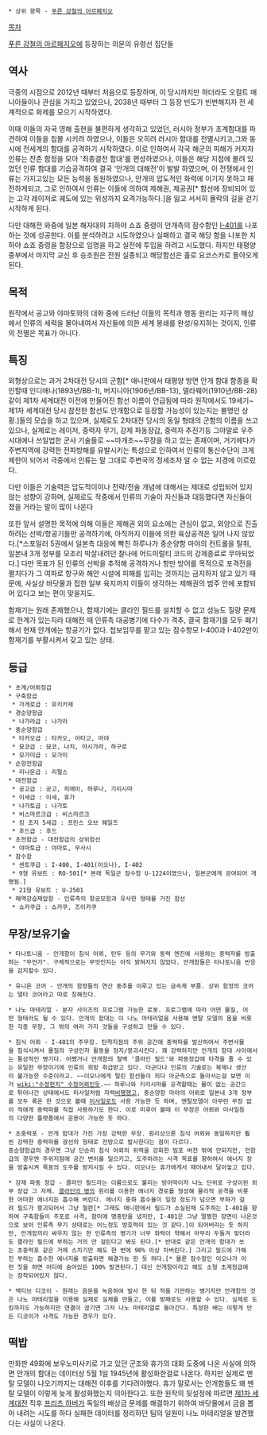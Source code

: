  * 상위 항목 - [[푸른 강철의 아르페지오]]

[[목차]]

[[푸른 강철의 아르페지오]]에 등장하는 의문의 유령선 집단들

== 역사 ==
극중의 시점으로 2012년 때부터 처음으로 등장하며, 이 당시까지만 하더라도 오컬트 매니아들이나 관심을 가지고 있었으나, 2038년 때부터 그 등장 빈도가 빈번해지자 전 세계적으로 화제를 모으기 시작하였다.

이때 이들의 자국 영해 출현을 불편하게 생각하고 있었던, 러시아 정부가 초계함대를 파견하여 이들을 침몰 시키려 하였으나, 이들은 오히려 러시아 함대를 전멸시키고,그와 동시에 전세계의 함대를 공격하기 시작하였다. 이로 인하여서 각국 해군의 피해가 커지자 인류는 잔존 함정을 모아 '최종결전 함대'를 편성하였으나, 이들은 해당 지점에 몰려 있었던 인류 함대를 기습공격하여  결국 '안개의 대해전'이 발발 하였으며, 이 전쟁에서 인류는 가지고있는 모든 능력을 동원하였으나, 안개의 압도적인 화력에 이기지 못하고 패전하게되고, 그로 인하여서 인류는 이들에 의하여 제해권, 제공권[* 함선에 장비되어 있는 고각 레이저로 궤도에 있는 위성까지 요격가능하다.]을 잃고 서서히 몰락의 길을 걷기 시작하게 된다.

다만 대해전 와중에 일본 해자대의 치하야 쇼죠 중령이 안개측의 잠수함인  [[I-401]]를 나포하는 것에 성공한다. 이를 분석하려고 시도하였으나 실패하고 결국 해당 함을 나포한 치하야 쇼죠 중령을 함장으로 임명을 하고 실전에 투입을 하려고 시도했다. 하지만 태평양 중부에서 마지막 교신 후 승조원은 전원 실종되고 해당함선은 홀로 요코스카로 돌아오게된다.    

== 목적 ==
원작에서 공고와 야마토와의 대화 중에 드러난 이들의 목적과 행동 원리는 지구의 해상에서 인류의 세력을 몰아내여서 자신들에 의한 세계 봉쇄를 완성/유지하는 것이지, 인류의 전멸은 목표가 아니다.

== 특징 ==
외형상으로는 과거 2차대전 당시의 군함[* 애니판에서 태평양 방면 안개 함대 함종을 확인할때 인디애나(1893년/BB-1), 버지니아(1906년/BB-13), 델라웨어(1910년/BB-28) 같이 제1차 세계대전 이전에 만들어진 함선 이름이 언급됨에 따라  원작에서도 19세기~제1차 세계대전 당시 참전한 함선도 안개함으로 등장할 가능성이 있는지는 불명인 상황.]들의 모습을 하고 있으며, 실제로도 2차대전 당시의 동일 형태의 군함의 이름을 쓰고 있으나, 실제로는 레이저, 중력자 무기, 강제 파동장갑, 중력자 추진기등 그야말로 우주시대에나 쓰일법한 군사 기술들로 ~~마개조~~무장을 하고 있는 존재이며, 거기에다가 주변지역에 강력한 전파방해를 유발시키는 특성으로 인하여서 인류의 통신수단이 크게 제한이 되어서 극중에서 인류는 말 그대로 주변국의 정세조차 알 수 없는 지경에 이르렀다.

다만 이들은 기술력은 압도적이이나 전략/전술 개념에 대해서는 제대로 성립되어 있지않는 성향이 강하며, 실제로도 작중에서 인류의 기술이 자신들과 대등했다면 자신들이 졌을 거라는 말이 많이 나온다 

또한 앞서 설명한 목적에 의해 이들은 제해권 외의 요소에는 관심이 없고, 외양으로 진출하려는 선박/항공기들만 공격하기에, 아직까지 이들에 의한 육상공격은 일어 나지 않았다.[*스포일러 5권에서 일본측 대응에 빡친 하루나가 중순양함 마야의 컨트롤을 탈취, 일본내 3개 정부를 모조리 박살내려던 찰나에 어드미럴티 코드의 강제종료로 무마되었다.] 다만 목표가 된 인류의 선박을 추적해 공격하거나 항만 방어를 목적으로 포격전을 펼치다가 그 여파로 항구와 해안 시설에 피해를 입히는 것까지는 금지하지 않고 있기 때문에, 사실상 바닷물과 접한 일부 육지까지 이들이 생각하는 제해권의 범주 안에 포함되어 있다고 보는 편이 맞을지도.

함재기는 원래 존재했으나, 함재기에는 클라인 필드를 설치할 수 없고 성능도 질량 문제로 한계가 있는지라 대해전 때 인류측 대공병기에 다수가 격추, 결국 함재기를 모두 폐기해서 현재 안개에는 항공기가 없다. 첩보임무를 맡고 있는 잠수항모 I-400과 I-402만이 함재기를 부활시켜서 갖고 있는 상태.

== 등급 ==
 * 초계/어뢰정급
 * 구축함급
  * 가게로급 : 유키카제
 * 경순양함급
  * 나가라급 : 나가라
 * 중순양함급
  * 타카오급 : 타카오, 아타고, 마야
  * 묘코급 : 묘코, 나치, 아시가라, 하구로
  * 모가미급 : 모가미
 * 순양전함급
  * 리나운급 : 리펄스
 * 대전함급
  * 공고급 : 공고, 히에이, 하루나, 기리시마
  * 이세급 : 이세, 휴가
  * 나가토급 : 나가토
  * 비스마르크급 : 비스마르크
  * 킹 조지 5세급 : 프린스 오브 웨일즈
  * 후드급 : 후드
 * 초전함급 - 대전함급의 상위함선
  * 야마토급 : 야마토, 무사시
 * 잠수함
  * 센토쿠급 : I-400, I-401(이오나), I-402 
  * 9형 유보트 : RO-501[* 본래 독일군 잠수함 U-1224이였으나, 일본군에게 공여되어 개명됨.]
  * 21형 유보트 : U-2501 
 * 해역강습제압함 - 인류측의 항공모함과 유사한 형태를 가진 함선
  * 쇼카쿠급 : 쇼카쿠, 즈이카쿠

== 무장/보유기술 ==
 * 타나토니움 - 안개함이 침식 어뢰, 탄두 등의 무기와 동력 엔진에 사용하는 중력자를 방출하는 "무언가". 구체적으로는 무엇인지는 아직 밝혀지지 않았다. 안개함들은 타나토니움 반응을 감지할수 있다.

 * 유니온 코어 - 안개의 함정들의 연산 중추를 이루고 있는 금속제 부품. 상위 함정의 코어는 델타 코어라고 따로 칭해진다.  

 * 나노 마테리얼 - 분자 사이즈의 프로그램 가능한 로봇. 프로그램에 따라 어떤 물질, 어떤 형태라도 될 수 있다. 안개의 함대는 이 나노 마테리얼을 사용해 멘탈 모델의 몸을 비롯한 각종 무장, 그 밖의 여러 가지 것들을 구성하고 만들 수 있다.

 * 침식 어뢰 - I-401의 주무장. 탄착지점의 주위 공간에 중력파를 발산하여서 주변사물을 침식시켜서 물질의 구성인자 활동을 정지/붕괴시킨다. 꽤 강력하지만 안개의 함대 사이에서는 통상적인 병기다. 어쨌거나 안개함의 철벽 '클라인 필드'와 파동장갑에 타격을 줄 수 있는 유일한 무장이기에 인류의 희망 취급받고 있다. 더군다나 인류의 기술로는 복제나 생산이 불가능한 수준이라고. ~~이오나에게 털린 함선들이 죄다 아군측으로 돌아서는걸 보면 이거 [[wiki:"수정펀치" 수정어뢰]]인듯.~~ 하루나와 키리시마를 공격할때는 물이 없는 공간으로 튀어나간 상태에서도 미사일처럼 자력[[비행]]했고, 중순양함 마야의 어뢰로 일본내 3개 정부를 모두 록온 한 것으로 볼때 [[미사일]]로도 사용 가능한 듯 하며, 멘탈모델이 아무런 무장 없이 적에게 중력파를 직접 사용하기도 한다. 이로 미루어 볼때 이 무장은 어뢰와 미사일등의 다양한 플랫폼에서 운용이 가능한 듯 하다.

 * 초중력포 - 안개 함대가 가진 가장 강력한 무장. 원리상으론 침식 어뢰와 동일하지만 훨씬 강력한 중력파를 광선의 형태로 전방으로 발사한다는 점이 다르다. 
 중순양함급의 경우엔 그냥 단순히 침식 어뢰의 위력을 강화한 빔포 버전 밖에 안되지만, 전함급의 경우엔 주위지점에 공간 변이를 일으키고, 도주하려는 사격 목표를 향하여서 에너지 장을 방출시켜 목표의 도주를 방지시킬 수 있다. 이오나는 휴가에게서 때어내서 달아놓고 있다.

 * 강제 파동 장갑 - 클라인 필드라는 이름으로도 불리는 방어막이자 나노 단위로 구성이된 외부 장갑 그 자체. [[클라인의 병]]의 원리를 이용한 에너지 경로를 형성해 물리적 공격을 비롯한 어떠한 에너지든 흡수해 버린다. 에너지 중화 흡수율이 일정 정도가 넘으면 부하가 걸려 필드가 붕괴되어서 그냥 철판[* 그래도 애니판에서 필드가 소실된채 도주하는 I-401을 향하여 구축함들이 주포로 사격, 함미에 명중탄을 냈지만, I-401은 그냥 멀쩡한 장면이 나온것으로 보아 인류측 무기 상대로는 어느정도 방호력이 있는 것 같다.]이 되어버리는 듯 하지만, 안개함끼리 싸우지 않는 한 인류측의 병기가 너무 화력이 약해서 아무리 두들겨 맞더라도 클라인 필드에 부하는 거의 안 걸린다고 봐도 된다.[* 반대로 같은 안개의 함대가 쏘는 초중력포 같은 거에 스치기만 해도 한 번에 90% 이상 차버린다.] 그리고 필드에 가해진 부하는 흡수한 에너지를 방출하면 해결가능 한 듯 하다.[* 물론 잠수함인 이오나가 이런 짓을 하면 어디에 숨어있든 100% 발견된다.] 대신 안개함이라고 해도 소형 초계정급에는 장착되어있지 않다.

 * 액티브 디코이 - 원래는 음문을 녹음하여 발사 한 뒤 적을 기만하는 병기지만 안개함의 것은 나노 마테리얼을 이용해 실제로 실체를 만들고, 이를 방패로도 사용할 수 있다. 실제로 도킹까지도 가능하지만 연결이 끊기면 그저 나노 마테리얼로 돌아간다. 특정한 배는 이렇게 만든 디코이가 사격도 가능한 경우가 있다.

== 떡밥 ==
만화판 49화에 보우노미사키로 가고 있던 군조와 휴가의 대화 도중에 나온 사실에 의하면 안개의 함대는 데이터상 5월 1일 1945년에 활성화한걸로 나온다. 하지만 실제로 멘탈 모델이 나오기까지는 대해전 이후를 기다려야했다. 휴가 말로서는 안개함들도 왜 멘탈 모델이 이렇게 늦게 활성화했는지 의아한다고. 또한 원작의 뒷설정에 따르면 [[제1차 세계대전]] 직후 [[프리츠 하버]]가 독일의 배상금 문제를 해결하기 위하여 바닷물에서 금을 뽑아 내려는 시도를 하다 실패한 데이터를 정리하던 팀의 일원이 나노 마테리얼을 발견했다는 사실이 나온다.
